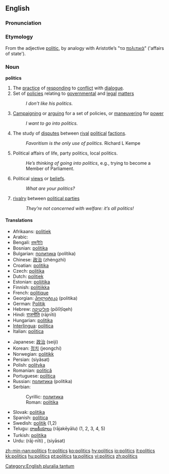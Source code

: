 ==English==

===Pronunciation===
{{IPA|/ˈpɒl.ɪ.tɪks/}}

===Etymology===
From the adjective [[politic]], by analogy with Aristotle’s "τα [[πολιτικά]]" ('affairs of state').

===Noun===
'''politics''' {{p}}

#The [[practice]] of [[responding]] to [[conflict]] with [[dialogue]].
#Set of [[policies]] relating to [[governmental]] and [[legal]] [[matters]]
#:''I don’t like his politics.''
#[[campaigning|Campaigning]] or [[arguing]] for a set of policies, or [[maneuvering]] for [[power]]
#: ''I want to go into politics.''
#The study of [[disputes]] between [[rival]] [[political]] [[factions]].
#:''Favoritism is the only use of politics.'' Richard L Kempe
# Political affairs of life, party politics, local politics. 
#: ''He’s thinking of going into politics'', e.g., trying to become a Member of Parliament. 
# Political [[views]] or [[beliefs]].
#: ''What are your politics?''
# [[rivalry]] between [[political parties]]
#: ''They’re not concerned with welfare: it’s all politics!''

====Translations====
{{top}}
*Afrikaans: [[politiek]]
*Arabic: {{ARchar|[[سياسة]]}} {{Unicode|(siyá:sa)}} {{f}}
*Bengali: [[রাজনীতি]]
*Bosnian: [[politika]] {{f}}
*Bulgarian: [[политика]] (polítika) {{f}}
*Chinese: [[政治]] (zhèngzhì)
*Croatian: [[politika]] {{f}}
*Czech: [[politika]] {{f}}
*Dutch: [[politiek]] {{f}}
*Estonian: [[poliitika]]
*Finnish: [[politiikka]]
*French: [[politique]]
*Georgian: [[პოლიტიკა]] (politika)
*German: [[Politik]] {{f}}
*Hebrew: [[פוליטיקה]] (pōlīṭīqeh)
*Hindi: [[राजनीति]] (rājnīti) {{f}}
*Hungarian: [[politika#Hungarian|politika]]
*[[Interlingua]]: [[politica]] {{f}}
*Italian: [[politica#Italian|politica]]
{{mid}}
*Japanese: [[政治]] (seiji)
*Korean: [[정치]] (jeongchi)
*Norwegian: [[politikk]] {{m}}
*Persian: {{FAchar|[[سیاست]]}} (siyâsat)
*Polish: [[polityka]] {{f}}
*Romanian: [[politică]] {{f}}
*Portuguese: [[política]] {{f}}
*Russian: [[политика]] (polítika) {{f}}
*Serbian:
*:Cyrillic: [[политика#Serbian|политика]] {{f}}
*:Roman: [[politika#Serbian|politika]] {{f}}
*Slovak: [[politika#Slovak|politika]] {{f}}
*Spanish: [[política#Spanish|política]] {{f}}
*Swedish: [[politik]] {{c}} (1,2)
*Telugu: [[రాజకీయాలు]] (rājakēyālu) (1, 2, 3, 4, 5)
*Turkish: [[politika#Turkish|politika]]
*Urdu: {{URchar|[[راج نیتی]]}} (rāj-nīti) {{f}}, {{URchar|[[سیاست]]}} (siyāsat) {{f}}
{{bottom}}

[[Category:English pluralia tantum]]

[[zh-min-nan:politics]]
[[fr:politics]]
[[ko:politics]]
[[hy:politics]]
[[io:politics]]
[[it:politics]]
[[kk:politics]]
[[hu:politics]]
[[pt:politics]]
[[ta:politics]]
[[vi:politics]]
[[zh:politics]]